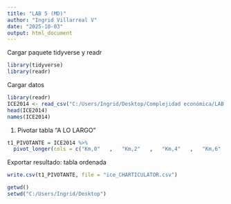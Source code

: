 ```yaml
---
title: "LAB 5 (MD)"
author: "Ingrid Villarreal V"
date: "2025-10-03"
output: html_document
---
```


Cargar paquete tidyverse y readr
```r
library(tidyverse)
library(readr)
```

Cargar datos
```r
library(readr)
ICE2014 <- read_csv("C:/Users/Ingrid/Desktop/Complejidad económica/LAB 5/ICE2014.csv")
head(ICE2014)
names(ICE2014)
```

1. Pivotar tabla  "A LO LARGO"
```r
t1_PIVOTANTE = ICE2014 %>%
  pivot_longer(cols = c("Km,0"   ,   "Km,2"   ,   "Km,4"   ,   "Km,6"   ,   "Km,8"    ,  "Km,10"  ,   "Km,12"  ,   "Km,14"  ,   "Km,16"  ,   "Km,18"   ,  "Km,20" ), names_to = "iteracion", values_to = "ranking")
```

Exportar resultado: tabla ordenada
```r
write.csv(t1_PIVOTANTE, file = "ice_CHARTICULATOR.csv")
```

```r
getwd()
setwd("C:/Users/Ingrid/Desktop")
```


